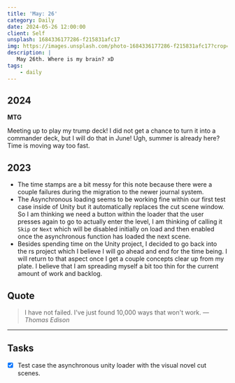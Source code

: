 ```yaml
---
title: 'May: 26'
category: Daily
date: 2024-05-26 12:00:00
client: Self
unsplash: 1684336177286-f215831afc17
img: https://images.unsplash.com/photo-1684336177286-f215831afc17?crop=entropy&cs=srgb&fm=jpg&ixid=MnwzNjM5Nzd8MHwxfHJhbmRvbXx8fHx8fHx8fDE2ODE3NDg2ODY&ixlib=rb-4.0.3&q=85
description: |
   May 26th. Where is my brain? xD
tags:
    - daily
---
```


## 2024

**MTG**

Meeting up to play my trump deck!
I did not get a chance to turn it into a commander deck, but I will do that in June!
Ugh, summer is already here? Time is moving way too fast.


## 2023


- The time stamps are a bit messy for this note because there were a couple failures during the migration to the newer journal system. 
- The Asynchronous loading seems to be working fine within our first test case inside of Unity but it automatically replaces the cut scene window. So I am thinking we need a button within the loader that the user presses again to go to actually enter the level, I am thinking of calling it `Skip` or `Next` which will be disabled initially on load and then enabled once the asynchronous function has loaded the next scene. 
- Besides spending time on the Unity project, I decided to go back into the rs project which I believe I will go ahead and end for the time being. I will return to that aspect once I get a couple concepts clear up from my plate. I believe that I am spreading myself a bit too thin for the current amount of work and backlog.

## Quote

> I have not failed. I've just found 10,000 ways that won't work.
> — <cite>Thomas Edison</cite>

---

## Tasks

- [x] Test case the asynchronous unity loader with the visual novel cut scenes.